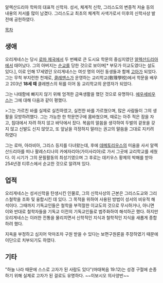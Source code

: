 알렉산드리아 학파의 대표적 신학자. 성서, 체계적 신학, 그리스도의 변증적 저술 등의 내용의 저서를 많이 남겼다. 그리스도교 최초의 체계적 사색가로서 이후의 신학사상 발전에 공헌하였다.

[[목차]]
== 생애 == 
오리게네스는 당시 [[로마 제국]]에서 두 번째로 큰 도시요 학문의 중심지였던 [[알렉산드리아]]에서 태어났다. 그의 아버지는 [[순교]]를 당한 것으로 보이며[* 부모가 이교도였다는 설도 있다.], 이로 인해 17세였던 오리게네스는 여섯 명의 어린 동생들과 함께 [[고아]]가 되었다. 그는 무척 부지런한 천재로, [[클레멘스]]가 운영하는 교리학교(敎理學校)에서 학문을 배우고 203년 '''18세 때''' 클레멘스의 뒤를 이어 동 교리학교의 운영자가 되었다. 

그는 나태함에 빠지지 않기 위해 엄격한 금욕생활을 했던 것으로 유명하다. [[에우세비우스]]는 그에 대해 다음과 같이 평했다.  

>그는 가르친 바를 실제로 실친하였고, 실천한 바를 가르쳤으며, 많은 사람들이 그의 생활을 모방하려했다.  그는 가능한 한 학문연구에 몸바쳤으며, 때로는 아주 적은 잠을 자고, 침대에서 자려 하지 않고 바닥에서 잤다.  복음의 말씀을 생각하여 두벌의 겉옷을 갖지 않고 신발도 신지 않앗고, 또 앞날을 걱정하지 말라는 권고의 말씀을 그대로 지키려 하였다

그는 로마, 아라비아, 그리스 등지를 다녀왔는데, 후에 [[데메토리우스]]의 미움을 사서 알렉산드리아를 떠나 팔레스티나의 카에자리아(가이사리아)로 가서 그곳에 교리학교를 세웠다. 이 시기가 그의 문필활동의 최성기였으며 그 후로는 데키우스 황제의 박해를 받아 254년경 티루스에서 순교한 것으로 알려져 있다.

== 업적 == 
오리게네스는 성서신학을 탄생시킨 인물로, 그의 신학사상의 근본은 그리스도교와 그리스철학을 조화 및 융합시킨 데 있다. 그 목적을 위하여 사용된 방법이 성서의 비유적 해석이다. 그때까지 기독교인들은 철학을 부적절한 이교도의 것으로 무시하거나, 아니면 이와 반대로 철학자들을 기독교 이전의 기독교인들로 범주화하여 해석하곤 했다. 하지만 오리게네스는 이러한 전통을 물리치면서 신학적인 지식과 철학적인 지식을 새롭게 종합하려 했다. 

지옥을 부정하고 심지어 악마조차 구원 받을 수 있다는 보편구원론을 주장하였기 때문에 이단으로 치부되기도 하였다.

== 기타 == 
"하늘 나라 때문에 스스로 고자가 된 사람도 있다"(마태복음 19:12)는 성경 구절에 순종하기 위해 실제로 고자가 된 걸로도 유명하다. ~~이보시오 의사양반~~
